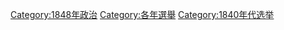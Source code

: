 [[Category:1848年政治|Category:1848年政治]]
[[Category:各年選舉|Category:各年選舉]]
[[Category:1840年代选举|Category:1840年代选举]]